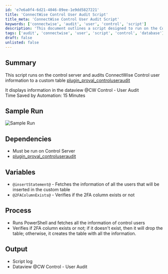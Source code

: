```yaml
---
id: 'e7e6a0f4-6d21-4046-89ee-1e9dd5827221'
title: 'ConnectWise Control User Audit Script'
title_meta: 'ConnectWise Control User Audit Script'
keywords: ['connectwise', 'audit', 'user', 'control', 'script']
description: 'This document outlines a script designed to run on the ConnectWise Control server, auditing user information and logging it into a custom table. It details the necessary dependencies, variables used in the script, and the output generated, including a dataview for user audits and a script log. The automation is expected to save approximately 15 minutes of manual effort.'
tags: ['audit', 'connectwise', 'user', 'script', 'control', 'database']
draft: false
unlisted: false
---
```

## Summary

This script runs on the control server and audits ConnectWise Control user information to a custom table [plugin_proval_controluseraudit](https://proval.itglue.com/DOC-5078775-8038700)  

It displays information in the dataview @CW Control - User Audit  
Time Saved by Automation: 15 Minutes

## Sample Run

![Sample Run](../../../static/img/CW-Control---User-Audit/image_1.png)

## Dependencies

- Must be run on Control Server
- [plugin_proval_controluseraudit](https://proval.itglue.com/DOC-5078775-8038700)

## Variables

- `@insertStatement@` - Fetches the information of all the users that will be inserted in the custom table
- `@2FAColumnExists@` - Verifies if the 2FA column exists or not

## Process

- Runs PowerShell and fetches all the information of control users
- Verifies if 2FA column exists or not; if it doesn't exist, then it will drop the table; otherwise, it creates the table with all the information.

## Output

- Script log
- Dataview @CW Control - User Audit











